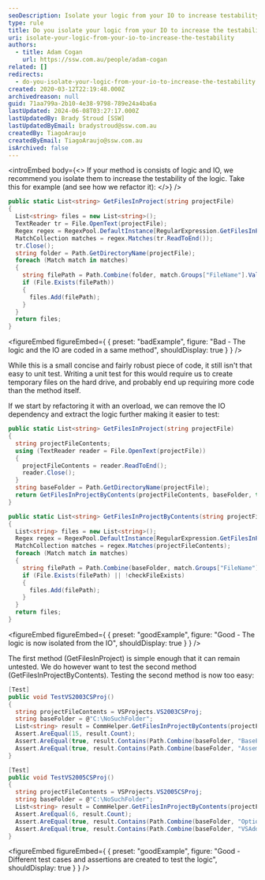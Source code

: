 ```yaml
---
seoDescription: Isolate your logic from your IO to increase testability. By separating concerns and minimizing dependencies, you can write more robust and maintainable code that's easier to test and debug.
type: rule
title: Do you isolate your logic from your IO to increase the testability?
uri: isolate-your-logic-from-your-io-to-increase-the-testability
authors:
  - title: Adam Cogan
    url: https://ssw.com.au/people/adam-cogan
related: []
redirects:
  - do-you-isolate-your-logic-from-your-io-to-increase-the-testability
created: 2020-03-12T22:19:48.000Z
archivedreason: null
guid: 71aa799a-2b10-4e38-9798-789e24a4ba6a
lastUpdated: 2024-06-08T03:27:17.000Z
lastUpdatedBy: Brady Stroud [SSW]
lastUpdatedByEmail: bradystroud@ssw.com.au
createdBy: TiagoAraujo
createdByEmail: TiagoAraujo@ssw.com.au
isArchived: false
---
```


<introEmbed
  body={<>
If your method is consists of logic and IO, we recommend you isolate them to increase the testability of the logic.
Take this for example (and see how we refactor it):
  </>}
/>
```cs
public static List<string> GetFilesInProject(string projectFile)
{
  List<string> files = new List<string>();
  TextReader tr = File.OpenText(projectFile);
  Regex regex = RegexPool.DefaultInstance[RegularExpression.GetFilesInProject];
  MatchCollection matches = regex.Matches(tr.ReadToEnd());
  tr.Close();
  string folder = Path.GetDirectoryName(projectFile);
  foreach (Match match in matches)
  {
    string filePath = Path.Combine(folder, match.Groups["FileName"].Value);
    if (File.Exists(filePath))
    {
      files.Add(filePath);
    }
  }
  return files;
}
```

<figureEmbed figureEmbed={ {
  preset: "badExample",
  figure: "Bad - The logic and the IO are coded in a same method",
  shouldDisplay: true
} } />


While this is a small concise and fairly robust piece of code, it still isn't that easy to unit test. Writing a unit test for this would require us to create temporary files on the hard drive, and probably end up requiring more code than the method itself.

If we start by refactoring it with an overload, we can remove the IO dependency and extract the logic further making it easier to test:

```cs
public static List<string> GetFilesInProject(string projectFile)
{
  string projectFileContents;
  using (TextReader reader = File.OpenText(projectFile))
  {
    projectFileContents = reader.ReadToEnd();
    reader.Close();
  }
  string baseFolder = Path.GetDirectoryName(projectFile);
  return GetFilesInProjectByContents(projectFileContents, baseFolder, true);
}

public static List<string> GetFilesInProjectByContents(string projectFileContents, string baseFolder, bool checkFileExists)
{
  List<string> files = new List<string>();
  Regex regex = RegexPool.DefaultInstance[RegularExpression.GetFilesInProject];
  MatchCollection matches = regex.Matches(projectFileContents);
  foreach (Match match in matches)
  {
    string filePath = Path.Combine(baseFolder, match.Groups["FileName"].Value);
    if (File.Exists(filePath) || !checkFileExists)
    {
      files.Add(filePath);
    }
  }
  return files;
}
```

<figureEmbed figureEmbed={ {
  preset: "goodExample",
  figure: "Good - The logic is now isolated from the IO",
  shouldDisplay: true
} } />


The first method (GetFilesInProject) is simple enough that it can remain untested. We do however want to test the second method (GetFilesInProjectByContents). Testing the second method is now too easy:

```cs
[Test]
public void TestVS2003CSProj()
{
  string projectFileContents = VSProjects.VS2003CSProj;
  string baseFolder = @"C:\NoSuchFolder";
  List<string> result = CommHelper.GetFilesInProjectByContents(projectFileContents, baseFolder, false);
  Assert.AreEqual(15, result.Count);
  Assert.AreEqual(true, result.Contains(Path.Combine(baseFolder, "BaseForm.cs")));
  Assert.AreEqual(true, result.Contains(Path.Combine(baseFolder, "AssemblyInfo.cs")));
}

[Test]
public void TestVS2005CSProj()
{
  string projectFileContents = VSProjects.VS2005CSProj;
  string baseFolder = @"C:\NoSuchFolder";
  List<string> result = CommHelper.GetFilesInProjectByContents(projectFileContents, baseFolder, false);
  Assert.AreEqual(6, result.Count);
  Assert.AreEqual(true, result.Contains(Path.Combine(baseFolder, "OptionsUI.cs")));
  Assert.AreEqual(true, result.Contains(Path.Combine(baseFolder, "VSAddInMain.cs")));
}
```

<figureEmbed figureEmbed={ {
  preset: "goodExample",
  figure: "Good - Different test cases and assertions are created to test the logic",
  shouldDisplay: true
} } />
